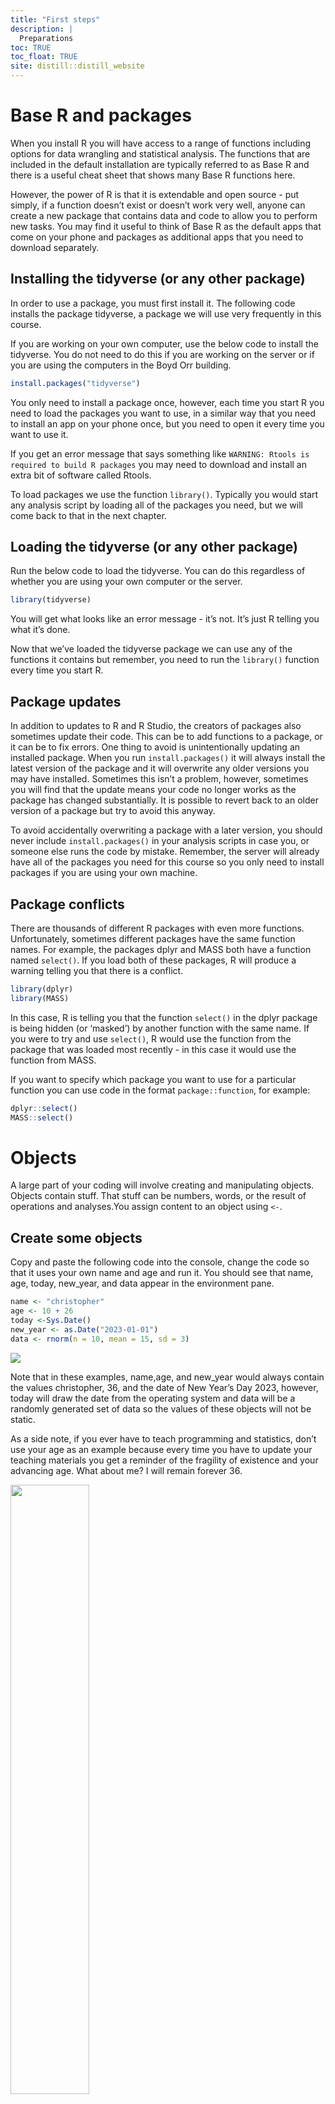 ```yaml
---
title: "First steps"
description: |
  Preparations
toc: TRUE
toc_float: TRUE
site: distill::distill_website
---
```


# Base R and packages

When you install R you will have access to a range of functions including options for data wrangling and statistical analysis. The functions that are included in the default installation are typically referred to as Base R and there is a useful cheat sheet that shows many Base R functions here.

However, the power of R is that it is extendable and open source - put simply, if a function doesn't exist or doesn't work very well, anyone can create a new package that contains data and code to allow you to perform new tasks. You may find it useful to think of Base R as the default apps that come on your phone and packages as additional apps that you need to download separately.

## Installing the tidyverse (or any other package)

In order to use a package, you must first install it. The following code installs the package tidyverse, a package we will use very frequently in this course.

If you are working on your own computer, use the below code to install the tidyverse. You do not need to do this if you are working on the server or if you are using the computers in the Boyd Orr building.

```r
install.packages("tidyverse")
```

You only need to install a package once, however, each time you start R you need to load the packages you want to use, in a similar way that you need to install an app on your phone once, but you need to open it every time you want to use it.

If you get an error message that says something like `WARNING: Rtools is required to build R packages` you may need to download and install an extra bit of software called Rtools.

To load packages we use the function `library()`. Typically you would start any analysis script by loading all of the packages you need, but we will come back to that in the next chapter.

## Loading the tidyverse (or any other package)

Run the below code to load the tidyverse. You can do this regardless of whether you are using your own computer or the server.

```r
library(tidyverse)
```

You will get what looks like an error message - it's not. It's just R telling you what it's done.

Now that we've loaded the tidyverse package we can use any of the functions it contains but remember, you need to run the `library()` function every time you start R.

## Package updates

In addition to updates to R and R Studio, the creators of packages also sometimes update their code. This can be to add functions to a package, or it can be to fix errors. One thing to avoid is unintentionally updating an installed package. When you run `install.packages()` it will always install the latest version of the package and it will overwrite any older versions you may have installed. Sometimes this isn't a problem, however, sometimes you will find that the update means your code no longer works as the package has changed substantially. It is possible to revert back to an older version of a package but try to avoid this anyway.

To avoid accidentally overwriting a package with a later version, you should never include `install.packages()` in your analysis scripts in case you, or someone else runs the code by mistake. Remember, the server will already have all of the packages you need for this course so you only need to install packages if you are using your own machine.

## Package conflicts

There are thousands of different R packages with even more functions. Unfortunately, sometimes different packages have the same function names. For example, the packages dplyr and MASS both have a function named `select()`. If you load both of these packages, R will produce a warning telling you that there is a conflict.

```r
library(dplyr)
library(MASS)
```

In this case, R is telling you that the function `select()` in the dplyr package is being hidden (or 'masked') by another function with the same name. If you were to try and use `select()`, R would use the function from the package that was loaded most recently - in this case it would use the function from MASS.

If you want to specify which package you want to use for a particular function you can use code in the format `package::function`, for example:

```r
dplyr::select()
MASS::select()
```

# Objects

A large part of your coding will involve creating and manipulating objects. Objects contain stuff. That stuff can be numbers, words, or the result of operations and analyses.You assign content to an object using `<-`.

## Create some objects

Copy and paste the following code into the console, change the code so that it uses your own name and age and run it. You should see that name, age, today, new_year, and data appear in the environment pane.

```r
name <- "christopher"
age <- 10 + 26 
today <-Sys.Date()
new_year <- as.Date("2023-01-01")
data <- rnorm(n = 10, mean = 15, sd = 3)
```

![](media/prep_environment.png)

Note that in these examples, name,age, and new_year would always contain the values christopher, 36, and the date of New Year's Day 2023, however, today will draw the date from the operating system and data will be a randomly generated set of data so the values of these objects will not be static.

As a side note, if you ever have to teach programming and statistics, don't use your age as an example because every time you have to update your teaching materials you get a reminder of the fragility of existence and your advancing age. What about me? I will remain forever 36.

![](media/prep_bean.jpeg){width=50%}

Importantly, objects can be involved in calculations and can interact with each other. For example:

```r
age + 10
new_year - today
mean(data)
```

Finally, you can store the result of these operations in a new object:

```r
decade <- age + 10
```

You may also see objects referred to as *variables*. There is a difference between the two in programming terms, however, they are used synonymously very frequently.

# Looking after the environment

If you've been writing a lot of code you may find that the environment pane (or workspace) has become cluttered with many objects. This can make it difficult to figure out which object you need and therefore you run the risk of using the wrong data frame. If you're working on a new dataset, or if you've tried lots of different code before getting the final version, it is good practice to remember to clear the environment to avoid using the wrong object. You can do this in several ways.

To remove individual objects, you can type `rm(object_name)` in the console. Try this now to remove one of the objects you created in the previous section.  
To clear all objects from the environment run `rm(list = ls())` in the console.  
To clear all objects from the environment you can also click the broom icon in the environment pane.

![](media/prep_clean.png)

# Global options

By default, when you open R Studio it will show you what you were last working on, including your code and any objects you have created. This might sound helpful, but actually it tends to cause more problems than it's worth because it means that you risk accidentally using an old version of an object. We recommend changing the settings so that each time you start R Studio, it opens a fresh copy (see next steps).

![](media/prep_options.png)

# R sessions

When you open up R and start writing code, loading packages, and creating objects, you're doing so in a new session. In addition to clearing the workspace, it can sometimes be useful to start a new session. This will happen automatically each time you start R on your computer. If you find that your code isn't working and you can't figure out why, it might be worth starting a new session. This will clear the environment and detach all loaded packages - think of it like restarting your phone.

![](media/prep_restart.png)

# Projects in RStudio

As with most things in life, when it comes to dealing with data and data analysis things are so much simpler if you’re organised. Clear project organisation makes it easier for both you (especially the future you) and your collaborators to make sense of what you’ve done. There’s nothing more frustrating than coming back to a project months (sometimes years) later and have to spend days (or weeks) figuring out where everything is, what you did and why you did it. A well documented project that has a consistent and logical structure increases the likelihood that you can pick up where you left off with minimal fuss no matter how much time has passed. In addition, it’s much easier to write code to automate tasks when files are well organised and are sensibly named. 
This is even more relevant nowadays as it’s never been easier to collect vast amounts of data which can be saved across many separate data files. Lastly, having a well organised project reduces the risk of introducing bugs or errors into your workflow and if they do occur (which inevitably they will at some point), it makes it easier to track down these errors and deal with them efficiently.

Thankfully, there are some nice features in R and RStudio that make it quite easy to manage a project. There are also a few simple steps you can take right at the start of any project to help keep things shipshape.

A great way of keeping things organised is to use RStudio Projects. An RStudio Project keeps all of your R scripts, R markdown documents, R functions and data together in one place. The nice thing about RStudio Projects is that each project has its own directory, workspace, history and source documents so different analyses that you are working on are kept completely separate from each other. This means that you can have multiple instances of RStudio open at the same time (if that’s your thing) or you can switch very easily between projects without fear of them interfering with each other.

To create a project, open RStudio and select `File -> New Project...` from the menu. 

![](media/projects_setup1.png){width=80%}

You can also create a new project by clicking on the ‘Project’ button in the top right of RStudio and selecting ‘New Project…’

![](media/projects_setup2.png){width=70%}

In the next window select ‘New Project’.

![](media/projects_setup3.png)

Now enter the name of the directory you want to create in the `Directory name:` field. If you want to change the location of the directory on your computer click the `Browse…` button and navigate to where you would like to create the directory. Always tick the `Open in new session` box as well. Finally, hit the `Create Project` to create the new project.

![](media/projects_setup4.png)

Once your new project has been created you will now have a new folder on your computer that contains the RStudio project file `*.Rproj`. This `.Rproj` file contains various project options (but you shouldn’t really interact with it) and can also be used as a shortcut for opening the project directly from the file system (just double click on it). You can check this out in the ‘Files’ tab in RStudio (or in Finder if you’re on a Mac or File Explorer in Windows).

![](media/projects_setup5.png)

The last thing I suggest you do is select `Tools -> Project Options...` from the menu. Click on the `General` tab on the left hand side and then change the values for `Restore .RData into workspace at startup` and `Save workspace to .RData on exit` from ‘Default’ to ‘No’. This ensures that every time you open your project you start with a clean R session. You don’t have to do this (many people don’t) but I prefer to start with a completely clean workspace whenever I open my projects to avoid any potential conflicts with things I have done in previous sessions. The downside to this is that you will need to rerun your R code every time you open you project.

![](media/projects_setup6.png)

Now that you have an RStudio project set up you can start creating R scripts (or R markdown documents) or whatever you need to complete your project. All of the R scripts will now be contained within the RStudio project and saved in the project folder. R scripts and RMarkdown files are covered on different page (First steps - Writing)

# Working directories

The working directory is the default location where R will look for files you want to load and where it will put any files you save. One of the great things about using RStudio Projects is that when you open a project it will automatically set your working directory to the appropriate location. You can check the file path of your working directory by looking at bar at the top of the Console pane.

You can also use the `getwd()` function in the Console which returns the file path of the current working directory.

If you weren’t using an RStudio Project then you would have to set your working directory using the `setwd()` function at the start of every R script.

However, the problem with `setwd()` is that it uses an absolute file path which is specific to the computer you are working on. If you want to send your script to someone else (or if you’re working on a different computer) this absolute file path is not going to work on your friend´s / colleague´s computer as their directory configuration will be different. This results in a project that is not self-contained and not easily portable. RStudio solves this problem by allowing you to use relative file paths which are relative to the Root project directory. The Root project directory is just the directory that contains the .Rproj file. If you want to share your analysis with someone else, all you need to do is copy the entire project directory and send to your to your collaborator. They would then just need to open the project file and any R scripts that contain references to relative file paths will just work.
